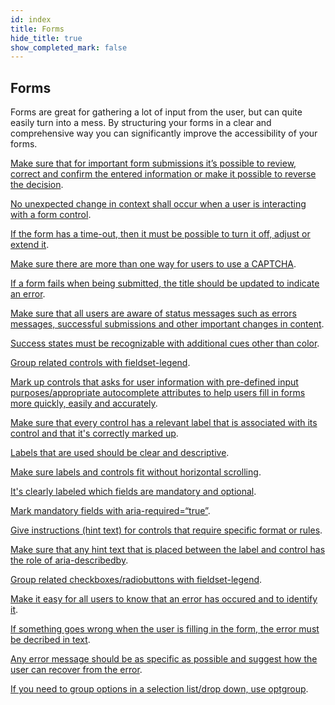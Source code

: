 ```yaml
---
id: index
title: Forms
hide_title: true
show_completed_mark: false
---
```



<Card icon="📄">

## Forms

Forms are great for gathering a lot of input from the user, but can quite easily turn into a mess. By structuring your forms in a clear and comprehensive way you can significantly improve the accessibility of your forms.

</Card>

<CategoryItem id="review-and-correct">

[Make sure that for important form submissions it’s possible to review, correct and confirm the entered information or make it possible to reverse the decision](review-and-correct).
<!--
Description
-->
</CategoryItem>

<CategoryItem id="unexpected-changes">

[No unexpected change in context shall occur when a user is interacting with a form control](unexpected-changes).
<!--
Description
-->
</CategoryItem>

<CategoryItem id="form-time-outs">

[If the form has a time-out, then it must be possible to turn it off, adjust or extend it](form-time-outs).
<!--
Description
-->
</CategoryItem>

<CategoryItem id="captcha">

[Make sure there are more than one way for users to use a CAPTCHA](captcha).
<!--
Description
-->
</CategoryItem>

<CategoryItem id="error-title">

[If a form fails when being submitted, the title should be updated to indicate an error](error-title).
<!--
Description
-->
</CategoryItem>

<CategoryItem id="clear-status-messages">

[Make sure that all users are aware of status messages such as errors messages, successful submissions and other important changes in content](clear-status-messages).
<!--
Description
-->
</CategoryItem>

<CategoryItem id="success-states">

[Success states must be recognizable with additional cues other than color](success-states).
<!--
Description
-->
</CategoryItem>

<CategoryItem id="fieldset-legend-controls">

[Group related controls with fieldset-legend](fieldset-legend-controls).
<!--
Description
-->
</CategoryItem>

<CategoryItem id="auto-fill">

[Mark up controls that asks for user information with pre-defined input purposes/appropriate autocomplete attributes to help users fill in forms more quickly, easily and accurately](auto-fill).
<!--
Description
-->
</CategoryItem>

<CategoryItem id="relevant-labels">

[Make sure that every control has a relevant label that is associated with its control and that it's correctly marked up](relevant-labels).
<!--
Description
-->
</CategoryItem>

<CategoryItem id="descriptive-labels">

[Labels that are used should be clear and descriptive](descriptive-labels).
<!--
Description
-->
</CategoryItem>

<CategoryItem id="horizontal-scrolling">

[Make sure labels and controls fit without horizontal scrolling](horizontal-scrolling).
<!--
Description
-->
</CategoryItem>

<CategoryItem id="mandatory-optional">

[It's clearly labeled which fields are mandatory and optional](mandatory-optional).
<!--
Description
-->
</CategoryItem>

<CategoryItem id="mandatory-fields">

[Mark mandatory fields with aria-required=“true”](mandatory-fields).
<!--
Description
-->
</CategoryItem>

<CategoryItem id="hint-text">

[Give instructions (hint text) for controls that require specific format or rules](hint-text).
<!--
Description
-->
</CategoryItem>

<CategoryItem id="aria-describedby">

[Make sure that any hint text that is placed between the label and control has the role of aria-describedby](aria-describedby).
<!--
Description
-->
</CategoryItem>

<CategoryItem id="fieldset-legend-checkboxes-radiobuttons">

[Group related checkboxes/radiobuttons with fieldset-legend](fieldset-legend-checkboxes-radiobuttons).
<!--
Description
-->
</CategoryItem>

<CategoryItem id="clear-errors">

[Make it easy for all users to know that an error has occured and to identify it](clear-errors).
<!--
Description
-->
</CategoryItem>

<CategoryItem id="error-description">

[If something goes wrong when the user is filling in the form, the error must be decribed in text](error-description).
<!--
Description
-->
</CategoryItem>

<CategoryItem id="error-details">

[Any error message should be as specific as possible and suggest how the user can recover from the error](error-details).
<!--
Description
-->
</CategoryItem>

<CategoryItem id="optgroup">

[If you need to group options in a selection list/drop down, use optgroup](optgroup).
<!--
Description
-->
</CategoryItem>